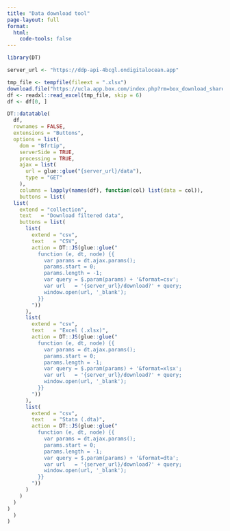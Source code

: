 ```yaml
---
title: "Data download tool"
page-layout: full
format:
  html:
    code-tools: false 
---
```


```r
library(DT)

server_url <- "https://ddp-api-4bcgl.ondigitalocean.app"

tmp_file <- tempfile(fileext = ".xlsx")
download.file("https://ucla.app.box.com/index.php?rm=box_download_shared_file&shared_name=9d8qnnduhus4bd5mwqt7l95kz34fic2v&file_id=f_1922082018423", destfile = tmp_file, mode = "wb")
df <- readxl::read_excel(tmp_file, skip = 6)
df <- df[0, ]

DT::datatable(
  df,
  rownames = FALSE,
  extensions = "Buttons",
  options = list(
    dom = "Bfrtip",
    serverSide = TRUE,
    processing = TRUE,
    ajax = list(
      url = glue::glue("{server_url}/data"),
      type = "GET"
    ),
    columns = lapply(names(df), function(col) list(data = col)),
    buttons = list(
  list(
    extend = "collection",
    text   = "Download filtered data",
    buttons = list(
      list(
        extend = "csv",
        text   = "CSV",
        action = DT::JS(glue::glue("
          function (e, dt, node) {{
            var params = dt.ajax.params();
            params.start = 0;
            params.length = -1;
            var query = $.param(params) + '&format=csv';
            var url   = '{server_url}/download?' + query;
            window.open(url, '_blank');
          }}
        "))
      ),
      list(
        extend = "csv",
        text   = "Excel (.xlsx)",
        action = DT::JS(glue::glue("
          function (e, dt, node) {{
            var params = dt.ajax.params();
            params.start = 0;
            params.length = -1;
            var query = $.param(params) + '&format=xlsx';
            var url   = '{server_url}/download?' + query;
            window.open(url, '_blank');
          }}
        "))
      ),
      list(
        extend = "csv",
        text   = "Stata (.dta)",
        action = DT::JS(glue::glue("
          function (e, dt, node) {{
            var params = dt.ajax.params();
            params.start = 0;
            params.length = -1;
            var query = $.param(params) + '&format=dta';
            var url   = '{server_url}/download?' + query;
            window.open(url, '_blank');
          }}
        "))
      )
    )
  )
)
  )
)
```